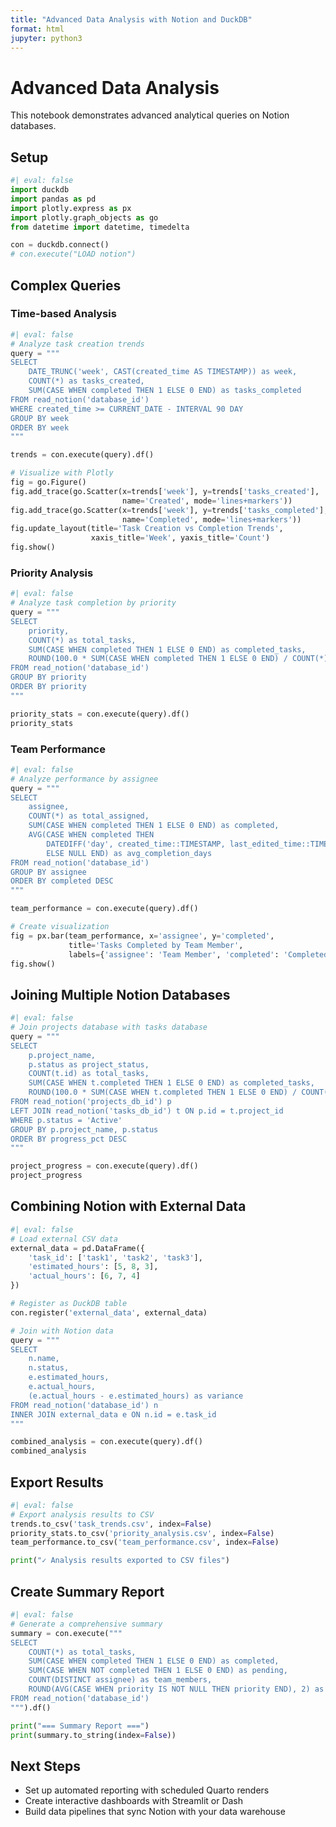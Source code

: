 ```yaml
---
title: "Advanced Data Analysis with Notion and DuckDB"
format: html
jupyter: python3
---
```


# Advanced Data Analysis

This notebook demonstrates advanced analytical queries on Notion databases.

## Setup

```python
#| eval: false
import duckdb
import pandas as pd
import plotly.express as px
import plotly.graph_objects as go
from datetime import datetime, timedelta

con = duckdb.connect()
# con.execute("LOAD notion")
```

## Complex Queries

### Time-based Analysis

```python
#| eval: false
# Analyze task creation trends
query = """
SELECT
    DATE_TRUNC('week', CAST(created_time AS TIMESTAMP)) as week,
    COUNT(*) as tasks_created,
    SUM(CASE WHEN completed THEN 1 ELSE 0 END) as tasks_completed
FROM read_notion('database_id')
WHERE created_time >= CURRENT_DATE - INTERVAL 90 DAY
GROUP BY week
ORDER BY week
"""

trends = con.execute(query).df()

# Visualize with Plotly
fig = go.Figure()
fig.add_trace(go.Scatter(x=trends['week'], y=trends['tasks_created'],
                         name='Created', mode='lines+markers'))
fig.add_trace(go.Scatter(x=trends['week'], y=trends['tasks_completed'],
                         name='Completed', mode='lines+markers'))
fig.update_layout(title='Task Creation vs Completion Trends',
                  xaxis_title='Week', yaxis_title='Count')
fig.show()
```

### Priority Analysis

```python
#| eval: false
# Analyze task completion by priority
query = """
SELECT
    priority,
    COUNT(*) as total_tasks,
    SUM(CASE WHEN completed THEN 1 ELSE 0 END) as completed_tasks,
    ROUND(100.0 * SUM(CASE WHEN completed THEN 1 ELSE 0 END) / COUNT(*), 2) as completion_rate
FROM read_notion('database_id')
GROUP BY priority
ORDER BY priority
"""

priority_stats = con.execute(query).df()
priority_stats
```

### Team Performance

```python
#| eval: false
# Analyze performance by assignee
query = """
SELECT
    assignee,
    COUNT(*) as total_assigned,
    SUM(CASE WHEN completed THEN 1 ELSE 0 END) as completed,
    AVG(CASE WHEN completed THEN
        DATEDIFF('day', created_time::TIMESTAMP, last_edited_time::TIMESTAMP)
        ELSE NULL END) as avg_completion_days
FROM read_notion('database_id')
GROUP BY assignee
ORDER BY completed DESC
"""

team_performance = con.execute(query).df()

# Create visualization
fig = px.bar(team_performance, x='assignee', y='completed',
             title='Tasks Completed by Team Member',
             labels={'assignee': 'Team Member', 'completed': 'Completed Tasks'})
fig.show()
```

## Joining Multiple Notion Databases

```python
#| eval: false
# Join projects database with tasks database
query = """
SELECT
    p.project_name,
    p.status as project_status,
    COUNT(t.id) as total_tasks,
    SUM(CASE WHEN t.completed THEN 1 ELSE 0 END) as completed_tasks,
    ROUND(100.0 * SUM(CASE WHEN t.completed THEN 1 ELSE 0 END) / COUNT(t.id), 2) as progress_pct
FROM read_notion('projects_db_id') p
LEFT JOIN read_notion('tasks_db_id') t ON p.id = t.project_id
WHERE p.status = 'Active'
GROUP BY p.project_name, p.status
ORDER BY progress_pct DESC
"""

project_progress = con.execute(query).df()
project_progress
```

## Combining Notion with External Data

```python
#| eval: false
# Load external CSV data
external_data = pd.DataFrame({
    'task_id': ['task1', 'task2', 'task3'],
    'estimated_hours': [5, 8, 3],
    'actual_hours': [6, 7, 4]
})

# Register as DuckDB table
con.register('external_data', external_data)

# Join with Notion data
query = """
SELECT
    n.name,
    n.status,
    e.estimated_hours,
    e.actual_hours,
    (e.actual_hours - e.estimated_hours) as variance
FROM read_notion('database_id') n
INNER JOIN external_data e ON n.id = e.task_id
"""

combined_analysis = con.execute(query).df()
combined_analysis
```

## Export Results

```python
#| eval: false
# Export analysis results to CSV
trends.to_csv('task_trends.csv', index=False)
priority_stats.to_csv('priority_analysis.csv', index=False)
team_performance.to_csv('team_performance.csv', index=False)

print("✓ Analysis results exported to CSV files")
```

## Create Summary Report

```python
#| eval: false
# Generate a comprehensive summary
summary = con.execute("""
SELECT
    COUNT(*) as total_tasks,
    SUM(CASE WHEN completed THEN 1 ELSE 0 END) as completed,
    SUM(CASE WHEN NOT completed THEN 1 ELSE 0 END) as pending,
    COUNT(DISTINCT assignee) as team_members,
    ROUND(AVG(CASE WHEN priority IS NOT NULL THEN priority END), 2) as avg_priority
FROM read_notion('database_id')
""").df()

print("=== Summary Report ===")
print(summary.to_string(index=False))
```

## Next Steps

- Set up automated reporting with scheduled Quarto renders
- Create interactive dashboards with Streamlit or Dash
- Build data pipelines that sync Notion with your data warehouse
